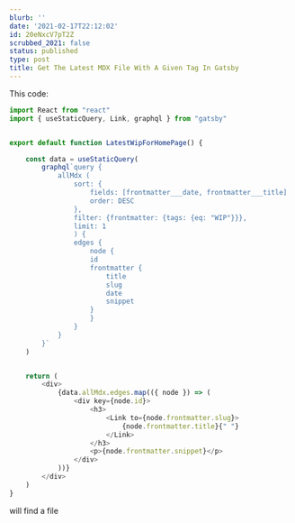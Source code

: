 ```yaml
---
blurb: ''
date: '2021-02-17T22:12:02'
id: 20eNxcV7pT2Z
scrubbed_2021: false
status: published
type: post
title: Get The Latest MDX File With A Given Tag In Gatsby
---
```


This code:

```javascript
import React from "react"
import { useStaticQuery, Link, graphql } from "gatsby"


export default function LatestWipForHomePage() {

    const data = useStaticQuery(
        graphql`query {
            allMdx (
                sort: {
                    fields: [frontmatter___date, frontmatter___title]
                    order: DESC
                }, 
                filter: {frontmatter: {tags: {eq: "WIP"}}}, 
                limit: 1
                ) {
                edges {
                    node {
                    id
                    frontmatter {
                        title
                        slug
                        date
                        snippet
                    }
                    }
                }
            }
        }`
    )


    return (
        <div>
            {data.allMdx.edges.map(({ node }) => (
                <div key={node.id}>
                    <h3>
                        <Link to={node.frontmatter.slug}>
                            {node.frontmatter.title}{" "}
                        </Link>
                    </h3>
                    <p>{node.frontmatter.snippet}</p>
                </div>
            ))}
        </div>
    )
}
```

will find a file
